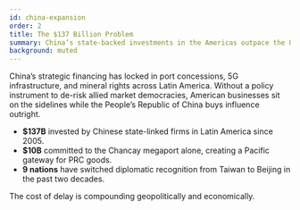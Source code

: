 ```yaml
---
id: china-expansion
order: 2
title: The $137 Billion Problem
summary: China’s state-backed investments in the Americas outpace the United States by more than 4-to-1.
background: muted
---
```


China’s strategic financing has locked in port concessions, 5G infrastructure, and mineral rights across Latin America. Without a policy instrument to de-risk allied market democracies, American businesses sit on the sidelines while the People’s Republic of China buys influence outright.

- **$137B** invested by Chinese state-linked firms in Latin America since 2005.
- **$10B** committed to the Chancay megaport alone, creating a Pacific gateway for PRC goods.
- **9 nations** have switched diplomatic recognition from Taiwan to Beijing in the past two decades.

The cost of delay is compounding geopolitically and economically.

<Citation id="ref-bri" />
